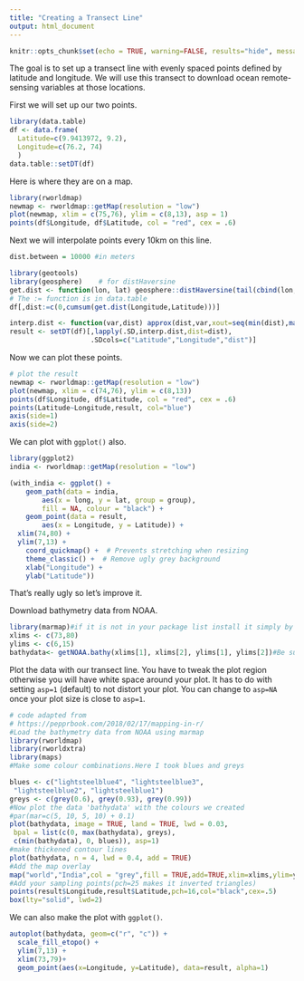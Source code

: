 ```yaml
---
title: "Creating a Transect Line"
output: html_document
---
```


```r
knitr::opts_chunk$set(echo = TRUE, warning=FALSE, results="hide", message=FALSE, fig.align="center")
```

The goal is to set up a transect line with evenly spaced points defined by latitude and longitude. We will use this transect to download ocean remote-sensing variables at those locations.

First we will set up our two points.

```r
library(data.table)
df <- data.frame(
  Latitude=c(9.9413972, 9.2),
  Longitude=c(76.2, 74)
  )
data.table::setDT(df)
```

Here is where they are on a map.

```r
library(rworldmap)
newmap <- rworldmap::getMap(resolution = "low")
plot(newmap, xlim = c(75,76), ylim = c(8,13), asp = 1)
points(df$Longitude, df$Latitude, col = "red", cex = .6)
```

Next we will interpolate points every 10km on this line.
```r
dist.between = 10000 #in meters

library(geotools)
library(geosphere)    # for distHaversine
get.dist <- function(lon, lat) geosphere::distHaversine(tail(cbind(lon,lat),-1), head(cbind(lon,lat),-1))
# The := function is in data.table
df[,dist:=c(0,cumsum(get.dist(Longitude,Latitude)))]

interp.dist <- function(var,dist) approx(dist,var,xout=seq(min(dist),max(dist),by=dist.between))$y
result <- setDT(df)[,lapply(.SD,interp.dist,dist=dist), 
                    .SDcols=c("Latitude","Longitude","dist")]
```

Now we can plot these points.

```r
# plot the result
newmap <- rworldmap::getMap(resolution = "low")
plot(newmap, xlim = c(74,76), ylim = c(8,13))
points(df$Longitude, df$Latitude, col = "red", cex = .6)
points(Latitude~Longitude,result, col="blue")
axis(side=1)
axis(side=2)
```

We can plot with `ggplot()` also.

```r
library(ggplot2)
india <- rworldmap::getMap(resolution = "low")

(with_india <- ggplot() +
	geom_path(data = india, 
		aes(x = long, y = lat, group = group),
		fill = NA, colour = "black") + 
	geom_point(data = result, 
		aes(x = Longitude, y = Latitude)) +
  xlim(74,80) +
  ylim(7,13) +
	coord_quickmap() +  # Prevents stretching when resizing
	theme_classic() +  # Remove ugly grey background
	xlab("Longitude") +
	ylab("Latitude"))
```

That's really ugly so let's improve it.

Download bathymetry data from NOAA.

```r
library(marmap)#if it is not in your package list install it simply by marmap on the dialog box
xlims <- c(73,80)
ylims <- c(6,15)
bathydata<- getNOAA.bathy(xlims[1], xlims[2], ylims[1], ylims[2])#Be sure the locations are same
```

Plot the data with our transect line. You have to tweak the plot region otherwise you will have white space around your plot. It has to do with setting `asp=1` (default) to not distort your plot. You can change to `asp=NA` once your plot size is close to `asp=1`.

```r
# code adapted from 
# https://pepprbook.com/2018/02/17/mapping-in-r/
#Load the bathymetry data from NOAA using marmap
library(rworldmap)
library(rworldxtra)
library(maps)
#Make some colour combinations.Here I took blues and greys

blues <- c("lightsteelblue4", "lightsteelblue3",
 "lightsteelblue2", "lightsteelblue1")
greys <- c(grey(0.6), grey(0.93), grey(0.99))
#Now plot the data 'bathydata' with the colours we created
#par(mar=c(5, 10, 5, 10) + 0.1)
plot(bathydata, image = TRUE, land = TRUE, lwd = 0.03,
 bpal = list(c(0, max(bathydata), greys),
 c(min(bathydata), 0, blues)), asp=1)
#make thickened contour lines
plot(bathydata, n = 4, lwd = 0.4, add = TRUE)
#Add the map overlay
map("world","India",col = "grey",fill = TRUE,add=TRUE,xlim=xlims,ylim=ylims, lwd=2)
#Add your sampling points(pch=25 makes it inverted triangles)
points(result$Longitude,result$Latitude,pch=16,col="black",cex=.5)
box(lty="solid", lwd=2)
```

We can also make the plot with `ggplot()`.

```r
autoplot(bathydata, geom=c("r", "c")) + 
  scale_fill_etopo() +
  ylim(7,13) +
  xlim(73,79)+
  geom_point(aes(x=Longitude, y=Latitude), data=result, alpha=1)
```